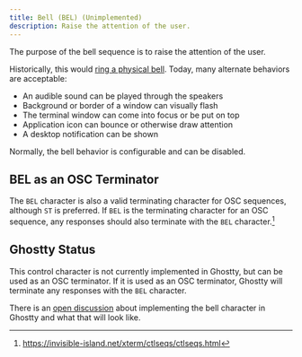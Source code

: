 ```yaml
---
title: Bell (BEL) (Unimplemented)
description: Raise the attention of the user.
---
```


<VTSequence sequence="BEL" unimplemented />

The purpose of the bell sequence is to raise the attention
of the user.

Historically, this would
[ring a physical bell](https://en.wikipedia.org/wiki/Bell_character).
Today, many alternate behaviors are acceptable:

- An audible sound can be played through the speakers
- Background or border of a window can visually flash
- The terminal window can come into focus or be put on top
- Application icon can bounce or otherwise draw attention
- A desktop notification can be shown

Normally, the bell behavior is configurable and can be disabled.

## BEL as an OSC Terminator

The `BEL` character is also a valid terminating character for
OSC sequences, although `ST` is preferred. If `BEL` is the
terminating character for an OSC sequence, any responses should
also terminate with the `BEL` character.[^1]

## Ghostty Status

This control character is not currently implemented in Ghostty,
but can be used as an OSC terminator. If it is used as an OSC
terminator, Ghostty will terminate any responses with the
`BEL` character.

There is an [open discussion](https://github.com/ghostty-org/ghostty/discussions/2710)
about implementing the bell character in Ghostty and what
that will look like.

[^1]: https://invisible-island.net/xterm/ctlseqs/ctlseqs.html
